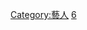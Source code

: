 {{Catnav|頁面分類|人类社会|文化|艺术|表演藝術}}
{{Catnav|頁面分類|人类社会|人物|各職業人物}}
{{Catnav|頁面分類|人物|各職業人物}}

{{commonscat|Actors}}
{{catmore}}

[[Category:藝人|Category:藝人]]
[[Category:文化創意類|6]]